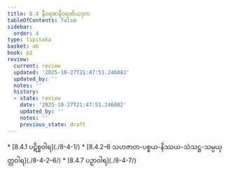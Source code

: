 ```yaml
---
title: 8.4 နီဝရဏနီဝရဏိယဒုက
tableOfContents: false
sidebar:
  order: 4
type: tipitaka
basket: ab
book: p2
review:
  current: review
  updated: '2025-10-27T21:47:51.246082'
  updated_by: ''
  notes: ''
  history:
  - state: review
    date: '2025-10-27T21:47:51.246082'
    updated_by: ''
    notes: ''
    previous_state: draft
---
```



<ReviewStatus review={frontmatter.review} showDetails={true} />

<HypothesisAnnotation frontmatter={frontmatter} />

<DynamicBreadcrumb />



<TableOfContents book="p2" section="8.4">
* [8.4.1 ပဋိစ္စဝါရ](./8-4-1/)
* [8.4.2–6 သဟဇာတ-ပစ္စယ-နိဿယ-သံသဋ္ဌ-သမ္ပယုတ္တဝါရ](./8-4-2–6/)
* [8.4.7 ပဉှာဝါရ](./8-4-7/)
</TableOfContents>